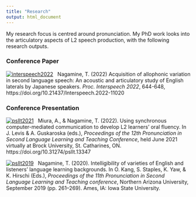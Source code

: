 ```yaml
---
title: "Research"
output: html_document
---
```


My research focus is centred around pronunciation. My PhD work looks into the articulatory aspects of L2 speech production, with the following research outputs.

### Conference Paper

<a href='https://github.com/TakayukiNagamine/takayukinagamine.github.io/raw/e0d37e4d9dc01f94a63c7993253c865e598b71ec/papers/nagamine22_interspeech.pdf' target='_blank'><img title='interspeech2022' alt='interspeech2022' src='https://img.icons8.com/officel/20/null/pdf.png' border="0"/></a> &nbsp; Nagamine, T. (2022) Acquisition of allophonic variation in second language speech: An acoustic and articulatory study of English laterals by Japanese speakers. *Proc. Interspeech 2022*, 644-648, https://doi.org/10.21437/Interspeech.2022-11020

### Conference Presentation


<a href='https://github.com/TakayukiNagamine/takayukinagamine.github.io/raw/e0d37e4d9dc01f94a63c7993253c865e598b71ec/papers/psllt2021_miura-nagamine.pdf' target='_blank'><img title='psllt2021' alt='psllt2021' src='https://img.icons8.com/officel/20/null/pdf.png' border="0"/></a> &nbsp; Miura, A., & Nagamine, T. (2022). Using synchronous computer-mediated communication to develop L2 learners’ oral fluency. In J. Levis & A. Guskaroska (eds.), *Proceedings of the 12th Pronunciation in Second Language Learning and Teaching Conference*, held June 2021 virtually at Brock University, St. Catharines, ON. https://doi.org/10.31274/psllt.13347

<a href='https://github.com/TakayukiNagamine/takayukinagamine.github.io/raw/e0d37e4d9dc01f94a63c7993253c865e598b71ec/papers/Nagamine2019PSLLT.pdf' target='_blank'><img title='psllt2019' alt='psllt2019' src='https://img.icons8.com/officel/20/null/pdf.png' border="0"/></a> &nbsp; Nagamine, T. (2020). Intelligibility of varieties of English and listeners’ language learning backgrounds. In O. Kang, S. Staples, K. Yaw, & K. Hirschi (Eds.), *Proceedings of the 11th Pronunciation in Second Language Learning and Teaching conference*, Northern Arizona University, September 2019 (pp. 261–269). Ames, IA: Iowa State University.


